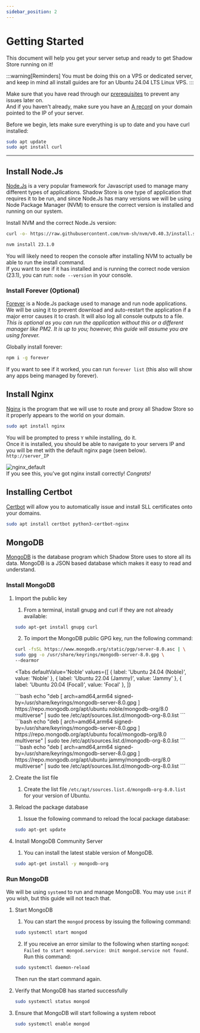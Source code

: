 ```yaml
---
sidebar_position: 2
---
```


# Getting Started


This document will help you get your server setup and ready to get Shadow Store running on it!

:::warning[Reminders]
You must be doing this on a VPS or dedicated server, and keep in mind all install guides are for an Ubuntu 24.04 LTS Linux VPS.
:::

Make sure that you have read through our [prerequisites](/shadowStore/install/prerequisites) to prevent any issues later on.\
And if you haven't already, make sure you have an [A record](https://www.cloudflare.com/learning/dns/dns-records/dns-a-record/) on your domain pointed to the IP of your server.

Before we begin, lets make sure everything is up to date and you have curl installed:

```bash
sudo apt update
sudo apt install curl
```

---

## Install Node.Js

[Node.Js](https://nodejs.org) is a very popular framework for Javascript used to manage many different types of applications. Shadow Store is one type of application that requires it to be run, and since Node.Js has many versions we will be using Node Package Manager (NVM) to ensure the correct version is installed and running on our system.

Install NVM and the correct Node.Js version:

```bash
curl -o- https://raw.githubusercontent.com/nvm-sh/nvm/v0.40.3/install.sh | bash

nvm install 23.1.0
```

You will likely need to reopen the console after installing NVM to actually be able to run the install command.\
If you want to see if it has installed and is running the correct node version (23.1), you can run: `node --version` in your console.

### Install Forever (Optional)

[Forever](https://www.npmjs.com/package/forever) is a Node.Js package used to manage and run node applications. We will be using it to prevent download and auto-restart the application if a major error causes it to crash. It will also log all console outputs to a file.\
_This is optional as you can run the application without this or a different manager like PM2. It is up to you; however, this guide will assume you are using forever._

Globally install forever:

```bash
npm i -g forever
```

If you want to see if it worked, you can run `forever list` (this also will show any apps being managed by forever).

## Install Nginx

[Nginx](https://nginx.org/) is the program that we will use to route and proxy all Shadow Store so it properly appears to the world on your domain.

```bash
sudo apt install nginx
```

You will be prompted to press `Y` while installing, do it.\
Once it is installed, you should be able to navigate to your servers IP and you will be met with the default nginx page (seen below).\
`http://server_IP`

![nginx_default](https://shadowdevs.com/img/showcase/nginx_default.png)\
If you see this, you've got nginx install correctly! _Congrats!_

## Installing Certbot

[Certbot](https://certbot.eff.org/) will allow you to automatically issue and install SLL certificates onto your domains.

```bash
sudo apt install certbot python3-certbot-nginx
```

## MongoDB

[MongoDB](https://www.mongodb.com/) is the database program which Shadow Store uses to store all its data. MongoDB is a JSON based database which makes it easy to read and understand.

### Install MongoDB

1. Import the public key

   1. From a terminal, install gnupg and curl if they are not already available:

   ```bash
   sudo apt-get install gnupg curl
   ```

   2. To import the MongoDB public GPG key, run the following command:

   ```bash
   curl -fsSL https://www.mongodb.org/static/pgp/server-8.0.asc | \
   sudo gpg -o /usr/share/keyrings/mongodb-server-8.0.gpg \
   --dearmor
   ```

   <Tabs
   	defaultValue='Noble'
   	values={[
   		{ label: 'Ubuntu 24.04 (Noble)', value: 'Noble' },
   		{ label: 'Ubuntu 22.04 (Jammy)', value: 'Jammy' },
   		{ label: 'Ubuntu 20.04 (Focal)', value: 'Focal' },
   	]}
   >
   	<TabItem value='Noble'>
   		```bash 
         echo "deb [ arch=amd64,arm64 signed-by=/usr/share/keyrings/mongodb-server-8.0.gpg ] https://repo.mongodb.org/apt/ubuntu noble/mongodb-org/8.0 multiverse" | sudo tee /etc/apt/sources.list.d/mongodb-org-8.0.list
         ```
   	</TabItem>
   	<TabItem value='Focal'>
   		```bash 
         echo "deb [ arch=amd64,arm64 signed-by=/usr/share/keyrings/mongodb-server-8.0.gpg ] https://repo.mongodb.org/apt/ubuntu focal/mongodb-org/8.0 multiverse" | sudo tee /etc/apt/sources.list.d/mongodb-org-8.0.list
         ```
   	</TabItem>
   	<TabItem value='Jammy'>
   		```bash 
         echo "deb [ arch=amd64,arm64 signed-by=/usr/share/keyrings/mongodb-server-8.0.gpg ] https://repo.mongodb.org/apt/ubuntu jammy/mongodb-org/8.0 multiverse" | sudo tee /etc/apt/sources.list.d/mongodb-org-8.0.list
         ```
   	</TabItem>
   </Tabs>

2. Create the list file
   1. Create the list file `/etc/apt/sources.list.d/mongodb-org-8.0.list` for your version of Ubuntu.

3. Reload the package database

   1. Issue the following command to reload the local package database:

   ```bash
   sudo apt-get update
   ```

4. Install MongoDB Community Server
   1. You can install the latest stable version of MongoDB.
   
   ```bash
   sudo apt-get install -y mongodb-org
   ```

### Run MongoDB

We will be using `systemd` to run and manage MongoDB. You may use `init` if you wish, but this guide will not teach that.

1. Start MongoDB
   1. You can start the `mongod` process by issuing the following command:

   ```bash
   sudo systemctl start mongod
   ```
   
   2. If you receive an error similar to the following when starting `mongod`: 
   `Failed to start mongod.service: Unit mongod.service not found.`
   Run this command:

   ```bash
   sudo systemctl daemon-reload
   ```

   Then run the start command again.

2. Verify that MongoDB has started successfully
   
   ```bash
   sudo systemctl status mongod
   ```

3. Ensure that MongoDB will start following a system reboot

   ```bash
   sudo systemctl enable mongod
   ```


